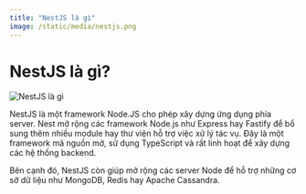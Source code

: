 ```yaml
---
title: "NestJS là gì"
image: /static/media/nestjs.png
---
```


# NestJS là gì?

![NestJS là gì](/static/media/nestjs.png)

NestJS là một framework Node.JS cho phép xây dựng ứng dụng phía server. Nest mở rộng các framework Node.js như Express hay Fastify để bổ sung thêm nhiều module hay thư viện hỗ trợ việc xử lý tác vụ. Đây là một framework mã nguồn mở, sử dụng TypeScript và rất linh hoạt để xây dựng các hệ thống backend.

Bên cạnh đó, NestJS còn giúp mở rộng các server Node để hỗ trợ những cơ sở dữ liệu như MongoDB, Redis hay Apache Cassandra.
